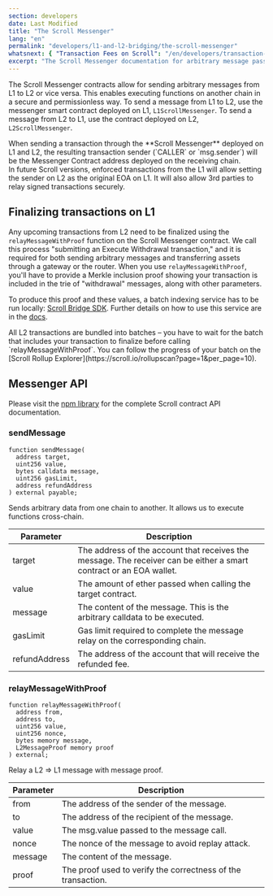 ```yaml
---
section: developers
date: Last Modified
title: "The Scroll Messenger"
lang: "en"
permalink: "developers/l1-and-l2-bridging/the-scroll-messenger"
whatsnext: { "Transaction Fees on Scroll": "/en/developers/transaction-fees-on-scroll/" }
excerpt: "The Scroll Messenger documentation for arbitrary message passing between L1 and L2."
---
```



The Scroll Messenger contracts allow for sending arbitrary messages from L1 to L2 or vice versa. This enables executing functions on another chain in a secure and permissionless way. To send a message from L1 to L2, use
the messenger smart contract deployed on L1, `L1ScrollMessenger`. To send a message from L2 to L1, use the contract deployed on L2, `L2ScrollMessenger`.

<Aside type="caution" title="">
  When sending a transaction through the **Scroll Messenger** deployed on L1 and L2, the resulting transaction sender
  (`CALLER` or `msg.sender`) will be the Messenger Contract address deployed on the receiving chain.
  <br />
  In future Scroll versions, enforced transactions from the L1 will allow setting the sender on L2 as the original EOA
  on L1. It will also allow 3rd parties to relay signed transactions securely.
</Aside>

## Finalizing transactions on L1

Any upcoming transactions from L2 need to be finalized using the `relayMessageWithProof` function on the Scroll Messenger contract. We call this process "submitting an Execute Withdrawal transaction," and it is required for both sending arbitrary messages and transferring assets through a gateway or the router. When you use `relayMessageWithProof`, you'll have to provide a Merkle inclusion proof showing your transaction is included in the trie of "withdrawal" messages, along with other parameters. 

To produce this proof and these values, a batch indexing service has to be run locally: [Scroll Bridge SDK](https://github.com/scroll-tech/scroll-bridge-sdk). Further details on how to use this service are in the [docs](https://github.com/scroll-tech/scroll-bridge-sdk/blob/main/docs/document.md).

<Aside type="tip" title="">
  All L2 transactions are bundled into batches – you have to wait for the batch that includes your transaction to
  finalize before calling `relayMessageWithProof`. You can follow the progress of your batch on the [Scroll Rollup
  Explorer](https://scroll.io/rollupscan?page=1&per_page=10).
</Aside>

## Messenger API

Please visit the [npm library](https://www.npmjs.com/package/@scroll-tech/contracts?activeTab=code) for the complete Scroll contract API documentation.

### sendMessage

```solidity
function sendMessage(
  address target,
  uint256 value,
  bytes calldata message,
  uint256 gasLimit,
  address refundAddress
) external payable;
```

Sends arbitrary data from one chain to another. It allows us to execute functions cross-chain.

| Parameter     | Description                                                                                                         |
| ------------- | ------------------------------------------------------------------------------------------------------------------- |
| target        | The address of the account that receives the message. The receiver can be either a smart contract or an EOA wallet. |
| value         | The amount of ether passed when calling the target contract.                                                        |
| message       | The content of the message. This is the arbitrary calldata to be executed.                                          |
| gasLimit      | Gas limit required to complete the message relay on the corresponding chain.                                        |
| refundAddress | The address of the account that will receive the refunded fee.                                                      |

### relayMessageWithProof

```solidity
function relayMessageWithProof(
  address from,
  address to,
  uint256 value,
  uint256 nonce,
  bytes memory message,
  L2MessageProof memory proof
) external;
```

Relay a L2 => L1 message with message proof.

| Parameter | Description                                                  |
| --------- | ------------------------------------------------------------ |
| from      | The address of the sender of the message.                    |
| to        | The address of the recipient of the message.                 |
| value     | The msg.value passed to the message call.                    |
| nonce     | The nonce of the message to avoid replay attack.             |
| message   | The content of the message.                                  |
| proof     | The proof used to verify the correctness of the transaction. |
